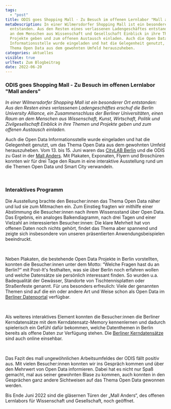```yaml
---
tags:
  - "post"
title: ODIS goes Shopping Mall - Zu Besuch im offenen Lernlabor "Mall anders"
metaDescription: In einer Wilmersdorfer Shopping Mall ist ein besonderer Ort
  entstanden. Aus den Resten eines verlassenen Ladengeschäftes entstand ein Raum
  an dem Menschen aus Wissenschaft und Gesellschaft Einblick in ihre Themen und
  Projekte geben und zum offenen Austausch einladen. Auch die Open Data
  Informationsstelle wurde eingeladen und hat die Gelegenheit genutzt, um das
  Thema Open Data aus dem gewohnten Umfeld herauszuheben.
categories: aktuelles
visible: true
urlText: Zum Blogbeitrag
date: 2022-06-20
---
```


### ODIS goes Shopping Mall - Zu Besuch im offenen Lernlabor "Mall anders"

_In einer Wilmersdorfer Shopping Mall ist ein besonderer Ort entstanden: Aus den Resten eines verlassenen Ladengeschäftes erschuf die Berlin University Alliance, ein Zusammenschluss der Berliner Universitäten, einen Raum an dem Menschen aus Wissenschaft, Kunst, Wirtschaft, Politik und Zivilgesellschaft Einblick in ihre Themen und Projekte geben und zum offenen Austausch einladen._

Auch die Open Data Informationsstelle wurde eingeladen und hat die Gelegenheit genutzt, um das Thema Open Data aus dem gewohnten Umfeld herauszuheben.
Vom 13. bis 15. Juni waren das [CityLAB Berlin](https://citylab-berlin.org/de/start/) und die ODIS zu Gast in der [Mall Anders](https://mall-anders.berlin). Mit Plakaten, Exponaten, Flyern und Broschüren konnten wir für drei Tage den Raum in eine interaktive Ausstellung rund um die Themen Open Data und Smart City verwandeln.


<ImageSection
  src="/images/ausstellung_mallanders.png"
  caption="Die Ausstellung der ODIS und vom CityLAB bei Mall anders"
/>

<br />

### Interaktives Programm

Die Ausstellung brachte den Besucher:innen das Thema Open Data näher und lud sie zum Mitmachen ein. Zum Einstieg fragten wir mithilfe einer Abstimmung die Besucher:innen nach ihrem Wissensstand über Open Data. Das Ergebnis, ein analoges Balkendiagramm, nach drei Tagen und einer Vielzahl an interessierten Besucher:innen: Die klare Mehrheit hat von offenen Daten noch nichts gehört, findet das Thema aber spannend und zeigte sich insbesondere von unseren präsentierten Anwendungsbeispielen beeindruckt.

<ImageSection
  src="/images/auswertungumfrage_mallanders.jpg"
  caption="Große Unklarheit bei gleichzeitig großem Interesse am Thema Open Data"
/>

<br />

Neben Plakaten, die bestehende Open Data Projekte in Berlin vorstellten, konnten die Besucher:innen unter dem Motto: “Welche Fragen hast du an Berlin?“ mit Post-It's festhalten, was sie über Berlin noch erfahren wollen und welche Datensätze sie persönlich interessant finden. So wurden u.a. Badequalität der Gewässer, Standorte von Tischtennisplatten oder Straßenfeste genannt. Für uns besonders erfreulich: Viele der genannten Themen sind auf die ein oder andere Art und Weise schon als Open Data im [Berliner Datenportal](https://daten.berlin.de/datensaetze) verfügbar.

<ImageSection
  src="/images/fragenanberlin_mallanders.png"
  caption="Die Hinweise und Wünsche der Besucher:innen"
/>

<br />

Als weiteres interaktives Element konnten die Besucher:innen die Berliner Kerndatensätze mit dem Kerndatensatz-Memory kennenlernen und dadurch spielerisch ein Gefühl dafür bekommen, welche Datenthemen in Berlin bereits als offene Daten zur Verfügung stehen. Die [Berliner Kerndatensätze](https://odis-berlin.de/projekte/kerndatensaetze) sind auch online einsehbar.

<ImageSection
  src="/images/memory_mallanders.jpg"
  caption="Die Berliner Kerndatensätze mal anders präsentiert - als Memo-Spiel"
/>

<br />

Das Fazit des mall ungewöhnlichen Arbeitsumfeldes der ODIS fällt positiv aus. Mit vielen Besucher:innen konnten wir ins Gespräch kommen und über den Mehrwert von Open Data informieren. Dabei hat es nicht nur Spaß gemacht, mal aus seiner gewohnten Blase zu kommen, auch konnten in den Gesprächen ganz andere Sichtweisen auf das Thema Open Data gewonnen werden.

Bis Ende Juni 2022 sind die gläsernen Türen der „Mall Anders“, des offenen Lernlabors für Wissenschaft und Gesellschaft, noch geöffnet.
